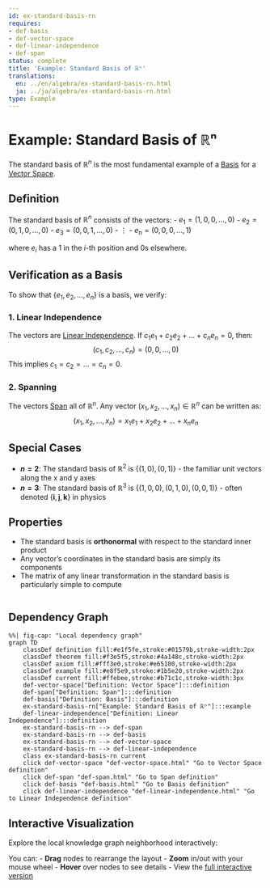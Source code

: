 ```yaml
---
id: ex-standard-basis-rn
requires:
- def-basis
- def-vector-space
- def-linear-independence
- def-span
status: complete
title: 'Example: Standard Basis of ℝⁿ'
translations:
  en: ../en/algebra/ex-standard-basis-rn.html
  ja: ../ja/algebra/ex-standard-basis-rn.html
type: Example
---
```


# Example: Standard Basis of ℝⁿ

The standard basis of $\mathbb{R}^n$ is the most fundamental example of a [Basis](def-basis.qmd) for a [Vector Space](def-vector-space.qmd).

## Definition

The standard basis of $\mathbb{R}^n$ consists of the vectors:
- $e_1 = (1, 0, 0, ..., 0)$
- $e_2 = (0, 1, 0, ..., 0)$
- $e_3 = (0, 0, 1, ..., 0)$
- $\vdots$
- $e_n = (0, 0, 0, ..., 1)$

where $e_i$ has a 1 in the $i$-th position and 0s elsewhere.

## Verification as a Basis

To show that $\{e_1, e_2, ..., e_n\}$ is a basis, we verify:

### 1. Linear Independence

The vectors are [Linear Independence](def-linear-independence.qmd). If $c_1e_1 + c_2e_2 + ... + c_ne_n = 0$, then:
$$(c_1, c_2, ..., c_n) = (0, 0, ..., 0)$$
This implies $c_1 = c_2 = ... = c_n = 0$.

### 2. Spanning

The vectors [Span](def-span.qmd) all of $\mathbb{R}^n$. Any vector $(x_1, x_2, ..., x_n) \in \mathbb{R}^n$ can be written as:
$$(x_1, x_2, ..., x_n) = x_1e_1 + x_2e_2 + ... + x_ne_n$$

## Special Cases

- **$n = 2$**: The standard basis of $\mathbb{R}^2$ is $\{(1,0), (0,1)\}$ - the familiar unit vectors along the x and y axes
- **$n = 3$**: The standard basis of $\mathbb{R}^3$ is $\{(1,0,0), (0,1,0), (0,0,1)\}$ - often denoted $\{\mathbf{i}, \mathbf{j}, \mathbf{k}\}$ in physics

## Properties

- The standard basis is **orthonormal** with respect to the standard inner product
- Any vector's coordinates in the standard basis are simply its components
- The matrix of any linear transformation in the standard basis is particularly simple to compute

```mermaid
```

## Dependency Graph

```mermaid
%%| fig-cap: "Local dependency graph"
graph TD
    classDef definition fill:#e1f5fe,stroke:#01579b,stroke-width:2px
    classDef theorem fill:#f3e5f5,stroke:#4a148c,stroke-width:2px
    classDef axiom fill:#fff3e0,stroke:#e65100,stroke-width:2px
    classDef example fill:#e8f5e9,stroke:#1b5e20,stroke-width:2px
    classDef current fill:#ffebee,stroke:#b71c1c,stroke-width:3px
    def-vector-space["Definition: Vector Space"]:::definition
    def-span["Definition: Span"]:::definition
    def-basis["Definition: Basis"]:::definition
    ex-standard-basis-rn["Example: Standard Basis of ℝⁿ"]:::example
    def-linear-independence["Definition: Linear Independence"]:::definition
    ex-standard-basis-rn --> def-span
    ex-standard-basis-rn --> def-basis
    ex-standard-basis-rn --> def-vector-space
    ex-standard-basis-rn --> def-linear-independence
    class ex-standard-basis-rn current
    click def-vector-space "def-vector-space.html" "Go to Vector Space definition"
    click def-span "def-span.html" "Go to Span definition"
    click def-basis "def-basis.html" "Go to Basis definition"
    click def-linear-independence "def-linear-independence.html" "Go to Linear Independence definition"
```

## Interactive Visualization

Explore the local knowledge graph neighborhood interactively:

::: {.graph-viz data-id="ex-standard-basis-rn" data-width="700" data-height="500"}
:::

You can:
- **Drag** nodes to rearrange the layout
- **Zoom** in/out with your mouse wheel
- **Hover** over nodes to see details
- View the [full interactive version](../../output/interactive/ex-standard-basis-rn.html){target="_blank"}
